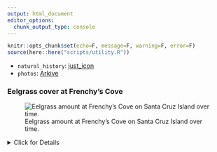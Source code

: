 ```yaml
---
output: html_document
editor_options: 
  chunk_output_type: console
---
```

```r
knitr::opts_chunk$set(echo=F, message=F, warning=F, error=F)
source(here::here("scripts/utility.R"))
```

- `natural_history`: [just_icon](http://test.org)
- `photos`: [Arkive](http://arkive.org)

### Eelgrass cover at Frenchy's Cove

![Eelgrass amount at Frenchy's Cove on Santa Cruz Island over time.](../img/cinms_cr/S.Hab.10.3.jpg)

<details>
  <summary>Click for Details</summary>
  `r md_caption("Figure S.Hab.10.3.")`
</details> 